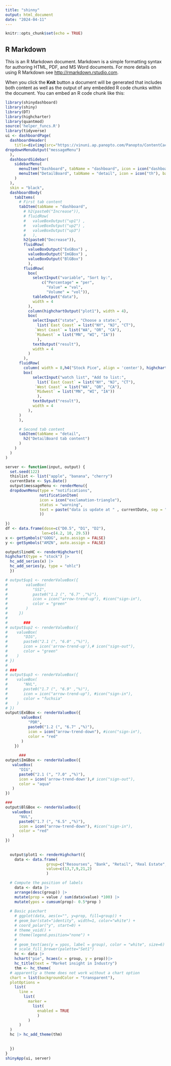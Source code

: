 ```yaml
---
title: "shinny"
output: html_document
date: "2024-04-11"
---
```


```r
knitr::opts_chunk$set(echo = TRUE)
```

## R Markdown

This is an R Markdown document. Markdown is a simple formatting syntax for authoring HTML, PDF, and MS Word documents. For more details on using R Markdown see <http://rmarkdown.rstudio.com>.

When you click the **Knit** button a document will be generated that includes both content as well as the output of any embedded R code chunks within the document. You can embed an R code chunk like this:

```r
library(shinydashboard)
library(shiny)
library(DT)
library(highcharter)
library(quantmod)
source('helper_funcs.R')
library(tidyverse)
ui <- dashboardPage(
  dashboardHeader(
    title=div(img(src="https://vinuni.ap.panopto.com/Panopto/ContentCache/637196699518830531/_branding/6f870251-830c-4808-9e77-ab7d004564ea/637196697191200399_embedlogo.png", height = '50', width ='50'), "Data Visualization"),
dropdownMenuOutput("messageMenu")
  ),
  dashboardSidebar(
    sidebarMenu(
      menuItem("Dashboard", tabName = "dashboard", icon = icon("dashboard")),
      menuItem("DetailBoard", tabName = "detail", icon = icon("th"), badgeLabel = "developing", badgeColor = "green")
    )
  ),
  skin = "black",
  dashboardBody(
    tabItems(
      # First tab content
      tabItem(tabName = "dashboard",
        # h2(paste0("Increase")),
        # fluidRow(
        #   valueBoxOutput("up1") ,
        #   valueBoxOutput("up2") ,
        #   valueBoxOutput("up3")
        #   ),
        h2(paste0("Decrease")),
        fluidRow(
          valueBoxOutput("ExGBox") ,
          valueBoxOutput("ImGBox") ,
          valueBoxOutput("BlGBox")
          ),
        fluidRow(
          box(
            selectInput("variable", "Sort by:",
                c("Percentage" = "per",
                  "Value" = "val",
                  "Volume" = "vol")),
            tableOutput("data"),
            width = 4
          ),
          column(highchartOutput("plot1"), width = 4),
          box(
            selectInput("state", "Choose a state:",
              list(`East Coast` = list("NY", "NJ", "CT"),
             `West Coast` = list("WA", "OR", "CA"),
             `Midwest` = list("MN", "WI", "IA"))
              ),
            textOutput("result"),
            width = 4
          )
        ),
      fluidRow(
        column( width = 8,h4("Stock Pice", align = 'center'), highchartOutput('lineHC') ),
        box(
            selectInput("watch list", "Add to list:",
              list(`East Coast` = list("NY", "NJ", "CT"),
             `West Coast` = list("WA", "OR", "CA"),
             `Midwest` = list("MN", "WI", "IA"))
              ),
            textOutput("result"),
            width = 4
          ),
      )
      ),

      # Second tab content
      tabItem(tabName = "detail",
        h2("DetailBoard tab content")
      )
    )
  )
)

server <- function(input, output) {
  set.seed(122)
  thislist <- list("apple", "banana", "cherry")
  currentDate <- Sys.Date() 
  output$messageMenu <- renderMenu({
  dropdownMenu(type = "notifications", 
               notificationItem(
               icon = icon("exclamation-triangle"),
               status = "warning", 
               text = paste("data is update at " , currentDate, sep = "",collapse = NULL)
               ))
               
})
df <- data.frame(dose=c("D0.5", "D1", "D2"),
                len=c(4.2, 10, 29.5))
x <- getSymbols("GOOG", auto.assign = FALSE)
y <- getSymbols("AMZN", auto.assign = FALSE)

output$lineHC <- renderHighchart({
highchart(type = "stock") |> 
  hc_add_series(x) |> 
  hc_add_series(y, type = "ohlc")
  })

# output$up1 <- renderValueBox({
#        valueBox(
#           "SSI",
#           paste0("1.2 (", "6.7" ,"%)"), 
#           icon = icon("arrow-trend-up"), #icon("sign-in"),
#           color = "green"
#        )
#     })
#       
#       ###
# output$up2 <- renderValueBox({
#    valueBox(
#       "DIG",
#       paste0("2.1 (", "6.0" ,"%)"), 
#       icon = icon('arrow-trend-up'),# icon("sign-out"),
#       color = "green"
#    )
# })
# 
# ###
# output$up3 <- renderValueBox({
#    valueBox(
#       "NVL",
#       paste0("1.7 (", "6.9" ,"%)"), 
#       icon = icon("arrow-trend-up"), #icon("sign-in"),
#       color = "fuchsia"
#    )
# })
output$ExGBox <- renderValueBox({
       valueBox(
          "PDR",
          paste0("1.2 (", "6.7" ,"%)"), 
          icon = icon("arrow-trend-down"), #icon("sign-in"),
          color = "red"
       )
    })
      
      ###
output$ImGBox <- renderValueBox({
   valueBox(
      "DIG",
      paste0("2.1 (", "7.0" ,"%)"), 
      icon = icon('arrow-trend-down'),# icon("sign-out"),
      color = "aqua"
   )
})

###
output$BlGBox <- renderValueBox({
   valueBox(
      "NVL",
      paste0("1.7 (", "6.5" ,"%)"), 
      icon = icon("arrow-trend-down"), #icon("sign-in"),
      color = "red"
   )
})
  
  
  output$plot1 <- renderHighchart({
    data <- data.frame(
                  group=c("Resourses", "Bank", "Retail", "Real Estate", "Technology"),
                  value=c(13,7,9,21,2)
                  )

  # Compute the position of labels
    data <- data |>
    arrange(desc(group)) |>
    mutate(prop = value / sum(data$value) *100) |>
    mutate(ypos = cumsum(prop)- 0.5*prop )
  
  # Basic piechart
    # ggplot(data, aes(x="", y=prop, fill=group)) +
    # geom_bar(stat="identity", width=1, color="white") +
    # coord_polar("y", start=0) +
    # theme_void() + 
    # theme(legend.position="none") +
    # 
    # geom_text(aes(y = ypos, label = group), color = "white", size=6) +
    # scale_fill_brewer(palette="Set1")
    hc <- data |>
    hchart("pie", hcaes(x = group, y = prop))|>
    hc_title(text = "Market insight in Industry")
    thm <- hc_theme(
  # apparently a theme does not work without a chart option
  chart = list(backgroundColor = "transparent"),
  plotOptions = 
    list(
      line = 
        list(
          marker = 
            list(
              enabled = TRUE
              )
          )
      )
  )
  hc |> hc_add_theme(thm)
    
    
  })
}
shinyApp(ui, server)
```
